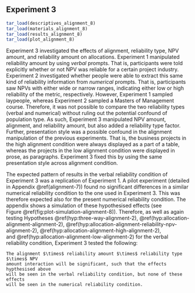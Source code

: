 ## Experiment 3 {#alignment-8}

```r
tar_load(descriptives_alignment_8)
tar_load(materials_alignment_8)
tar_load(results_alignment_8)
tar_load(plot_alignment_8)
```

Experiment 3 investigated the effects of alignment, reliability type, NPV
amount, and reliability amount on allocations. Experiment 1 manipulated
reliability amount by using *verbal* prompts. That is, participants were told
explicitly whether or not NPV was reliable for a certain project industry.
Experiment 2 investigated whether people were able to extract this same kind of
reliability information from *numerical* prompts. That is, participants saw NPVs
with either wide or narrow ranges, indicating either low or high reliability of
the metric, respectively. However, Experiment 1 sampled laypeople, whereas
Experiment 2 sampled a Masters of Management course. Therefore, it was not
possible to compare the two reliability types (verbal and numerical) without
ruling out the potential confound of population type. As such, Experiment 3
manipulated NPV amount, alignment, and reliability amount, but also added a
reliability type factor. Further, presentation style was a possible confound in
the alignment manipulation of the previous experiments. That is, the business
projects in the high alignment condition were always displayed as a part of a
table, whereas the projects in the low alignment condition were displayed in
prose, as paragraphs. Experiment 3 fixed this by using the same presentation
style across alignment condition.

The expected pattern of results in the verbal reliability condition of
Experiment 3 was a replication of Experiment 1. A pilot experiment (detailed in
Appendix \@ref(alignment-7)) found no significant differences in a similar
numerical reliability condition to the one used in Experiment 3. This was
therefore expected also for the present numerical reliability condition. The
appendix shows a simulation of these hypothesised effects (see
Figure \@ref(fig:plot-simulation-alignment-8)). Therefore, as well as again
testing
Hypotheses \@ref(hyp:three-way-alignment-2), \@ref(hyp:allocation-alignment-alignment-2), \@ref(hyp:allocation-alignment-reliability-npv-alignment-2), \@ref(hyp:allocation-alignment-high-alignment-2),
and \@ref(hyp:allocation-alignment-low-alignment-2) for the verbal reliability
condition, Experiment 3 tested the following:

``` hypothesis
The alignment $\times$ reliability amount $\times$ reliability type $\times$ NPV
amount interaction will be significant, such that the effects hypthesised above
will be seen in the verbal reliability condition, but none of these effects
will be seen in the numerical reliability condition.
```

